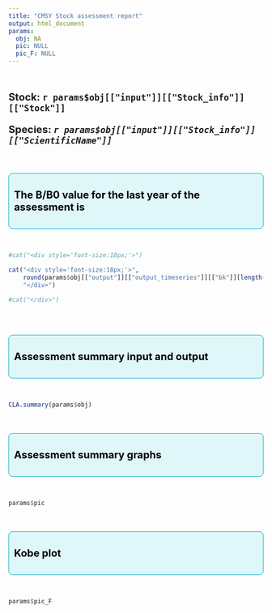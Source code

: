 ```yaml
---
title: "CMSY Stock assessment report"
output: html_document
params:
  obj: NA
  pic: NULL
  pic_F: NULL
---
```


<br>
<p style="font-size:20px; font-weight:bold;">
Stock: `r params$obj[["input"]][["Stock_info"]][["Stock"]]`
</p>
<p style="font-size:20px; font-weight:bold;">
Species: *`r params$obj[["input"]][["Stock_info"]][["ScientificName"]]`*
</p>

<br>
<br>
<div style="background-color:#e0f7fa; border:1px solid #00acc1; 
            border-radius:8px; padding:10px; font-weight:bold; 
            color:#000000; text-align:left;">
<p style="font-size:20px; font-weight:bold;">
The B/B0 value for the last year of the assessment is 
</p>
</div>
<br>



```r

#cat("<div style='font-size:18px;'>")

cat("<div style='font-size:18px;'>",
    round(params$obj[["output"]][["output_timeseries"]][["bk"]][length(params$obj[["output"]][["output_timeseries"]][["bk"]])], 3),
    "</div>")

#cat("</div>")

```


<br>
<br>

<div style="background-color:#e0f7fa; border:1px solid #00acc1; 
            border-radius:8px; padding:10px; font-weight:bold; 
            color:#000000; text-align:left;">
<p style="font-size:20px; font-weight:bold;">
Assessment summary input and output
</p>
</div>
<br>


```r

CLA.summary(params$obj)

```


<br>
<br>
<div style="background-color:#e0f7fa; border:1px solid #00acc1; 
            border-radius:8px; padding:10px; font-weight:bold; 
            color:#000000; text-align:left;">
<p style="font-size:20px; font-weight:bold;">
Assessment summary graphs
</p>
</div>
<br>



```r
params$pic
```
<br>
<br>
<div style="background-color:#e0f7fa; border:1px solid #00acc1; 
            border-radius:8px; padding:10px; font-weight:bold; 
            color:#000000; text-align:left;">
<p style="font-size:20px; font-weight:bold;">
Kobe plot
</p>
</div>
<br>
```r
params$pic_F
```
